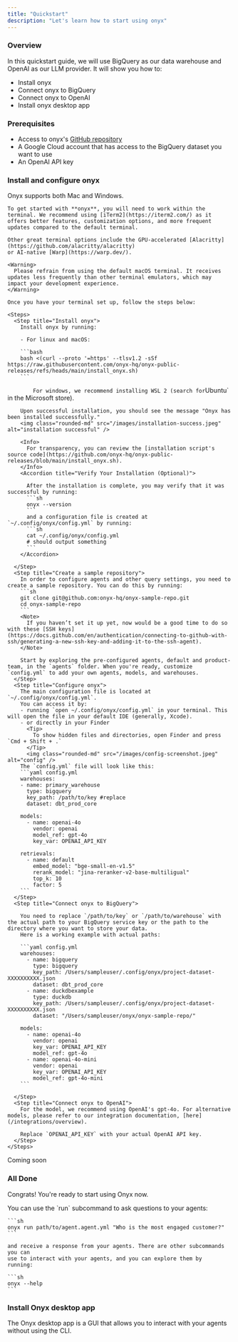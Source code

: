 ```yaml
---
title: "Quickstart"
description: "Let's learn how to start using onyx"
---
```



### Overview

In this quickstart guide, we will use BigQuery as our data warehouse and OpenAI as our LLM provider. It will show you how to:

- Install onyx
- Connect onyx to BigQuery
- Connect onyx to OpenAI
- Install onyx desktop app

### Prerequisites

- Access to onyx's [GitHub repository](https://github.com/onyx-hq/onyx)
- A Google Cloud account that has access to the BigQuery dataset you want to use
- An OpenAI API key

### Install and configure onyx

Onyx supports both Mac and Windows.

<Tabs>
  <Tab title="Mac">

    To get started with **onyx**, you will need to work within the terminal. We recommend using [iTerm2](https://iterm2.com/) as it offers better features, customization options, and more frequent updates compared to the default terminal.

    Other great terminal options include the GPU-accelerated [Alacritty](https://github.com/alacritty/alacritty)
    or AI-native [Warp](https://warp.dev/).

    <Warning>
      Please refrain from using the default macOS terminal. It receives updates less frequently than other terminal emulators, which may impact your development experience.
    </Warning>

    Once you have your terminal set up, follow the steps below:

    <Steps>
      <Step title="Install onyx">
        Install onyx by running:

        - For linux and macOS:

        ```bash
        bash <(curl --proto '=https' --tlsv1.2 -sSf https://raw.githubusercontent.com/onyx-hq/onyx-public-releases/refs/heads/main/install_onyx.sh)
        ```

`        For windows, we recommend installing WSL 2 (search for`Ubuntu` in the Microsoft store).

        Upon successful installation, you should see the message "Onyx has been installed successfully."
        <img class="rounded-md" src="/images/installation-success.jpeg" alt="installation successful" />

        <Info>
          For transparency, you can review the [installation script's source code](https://github.com/onyx-hq/onyx-public-releases/blob/main/install_onyx.sh).
        </Info>
        <Accordion title="Verify Your Installation (Optional)">

          After the installation is complete, you may verify that it was successful by running:
          ```sh
          onyx --version
          ```
          and a configuration file is created at `~/.config/onyx/config.yml` by running:
          ```sh
          cat ~/.config/onyx/config.yml
          # should output something
          ```
        </Accordion>

      </Step>
      <Step title="Create a sample repository">
        In order to configure agents and other query settings, you need to create a sample repository. You can do this by running:
        ```sh
        git clone git@github.com:onyx-hq/onyx-sample-repo.git
        cd onyx-sample-repo
        ```
        <Note>
          If you haven’t set it up yet, now would be a good time to do so with these [SSH keys](https://docs.github.com/en/authentication/connecting-to-github-with-ssh/generating-a-new-ssh-key-and-adding-it-to-the-ssh-agent).
        </Note>

        Start by exploring the pre-configured agents, default and product-team, in the `agents` folder. When you're ready, customize `config.yml` to add your own agents, models, and warehouses.
      </Step>
      <Step title="Configure onyx">
        The main configuration file is located at `~/.config/onyx/config.yml`.
        You can access it by:
        - running `open ~/.config/onyx/config.yml` in your terminal. This will open the file in your default IDE (generally, Xcode).
        - or directly in your Finder
          <Tip>
            To show hidden files and directories, open Finder and press `Cmd + Shift + .`
          </Tip>
          <img class="rounded-md" src="/images/config-screenshot.jpeg" alt="config" />
        The `config.yml` file will look like this:
        ```yaml config.yml
        warehouses:
        - name: primary_warehouse
          type: bigquery
          key_path: /path/to/key #replace
          dataset: dbt_prod_core

        models:
          - name: openai-4o
            vendor: openai
            model_ref: gpt-4o
            key_var: OPENAI_API_KEY

        retrievals:
          - name: default
            embed_model: "bge-small-en-v1.5"
            rerank_model: "jina-reranker-v2-base-multiligual"
            top_k: 10
            factor: 5
        ```
      </Step>
      <Step title="Connect onyx to BigQuery">

        You need to replace `/path/to/key` or `/path/to/warehouse` with the actual path to your BigQuery service key or the path to the directory where you want to store your data.
        Here is a working example with actual paths:

        ```yaml config.yml
        warehouses:
          - name: bigquery
            type: bigquery
            key_path: /Users/sampleuser/.config/onyx/project-dataset-XXXXXXXXXX.json
            dataset: dbt_prod_core
          - name: duckdbexample
            type: duckdb
            key_path: /Users/sampleuser/.config/onyx/project-dataset-XXXXXXXXXX.json
            dataset: "/Users/sampleuser/onyx/onyx-sample-repo/"

        models:
          - name: openai-4o
            vendor: openai
            key_var: OPENAI_API_KEY
            model_ref: gpt-4o
          - name: openai-4o-mini
            vendor: openai
            key_var: OPENAI_API_KEY
            model_ref: gpt-4o-mini
        ```

      </Step>
      <Step title="Connect onyx to OpenAI">
        For the model, we recommend using OpenAI's gpt-4o. For alternative models, please refer to our integration documentation, [here](/integrations/overview).

        Replace `OPENAI_API_KEY` with your actual OpenAI API key.
      </Step>
    </Steps>

  </Tab>
  <Tab title="Windows (coming soon)">
    Coming soon
  </Tab>
</Tabs>

### All Done

Congrats! You're ready to start using Onyx now.

<AccordionGroup>
  <Accordion title="Using the CLI (Recommended)">
    You can use the `run` subcommand to ask questions to your agents:

    ```sh
    onyx run path/to/agent.agent.yml "Who is the most engaged customer?"
    ```

    and receive a response from your agents. There are other subcommands you can
    use to interact with your agents, and you can explore them by
    running:

    ```sh
    onyx --help
    ```

  </Accordion>
</AccordionGroup>

### Install Onyx desktop app

The Onyx desktop app is a GUI that allows you to interact with your agents without using the CLI. <Info><DownloadLink /></Info>

